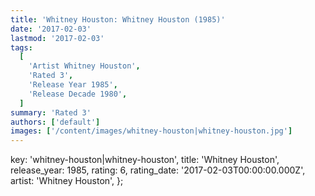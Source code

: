 ```yaml
---
title: 'Whitney Houston: Whitney Houston (1985)'
date: '2017-02-03'
lastmod: '2017-02-03'
tags:
  [
    'Artist Whitney Houston',
    'Rated 3',
    'Release Year 1985',
    'Release Decade 1980',
  ]
summary: 'Rated 3'
authors: ['default']
images: ['/content/images/whitney-houston|whitney-houston.jpg']
---
```


  key: 'whitney-houston|whitney-houston',
  title: 'Whitney Houston',
  release_year: 1985,
  rating: 6,
  rating_date: '2017-02-03T00:00:00.000Z',
  artist: 'Whitney Houston',
};

<MusicRating data={data} />
